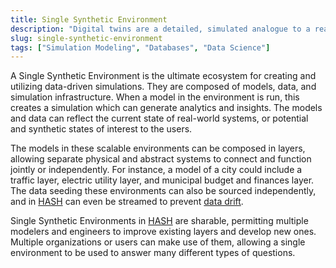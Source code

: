 ```yaml
---
title: Single Synthetic Environment
description: "Digital twins are a detailed, simulated analogue to a real-world system"
slug: single-synthetic-environment
tags: ["Simulation Modeling", "Databases", "Data Science"]
---
```


A Single Synthetic Environment is the ultimate ecosystem for creating and utilizing data-driven simulations. They are composed of models, data, and simulation infrastructure. When a model in the environment is run, this creates a simulation which can generate analytics and insights. The models and data can reflect the current state of real-world systems, or potential and synthetic states of interest to the users.

The models in these scalable environments can be composed in layers, allowing separate physical and abstract systems to connect and function jointly or independently. For instance, a model of a city could include a traffic layer, electric utility layer, and municipal budget and finances layer. The data seeding these environments can also be sourced independently, and in [HASH](https://hash.ai/platform) can even be streamed to prevent [data drift](https://hash.ai/glossary/data-drift).

Single Synthetic Environments in [HASH](https://hash.ai/platform) are sharable, permitting multiple modelers and engineers to improve existing layers and develop new ones. Multiple organizations or users can make use of them, allowing a single environment to be used to answer many different types of questions.